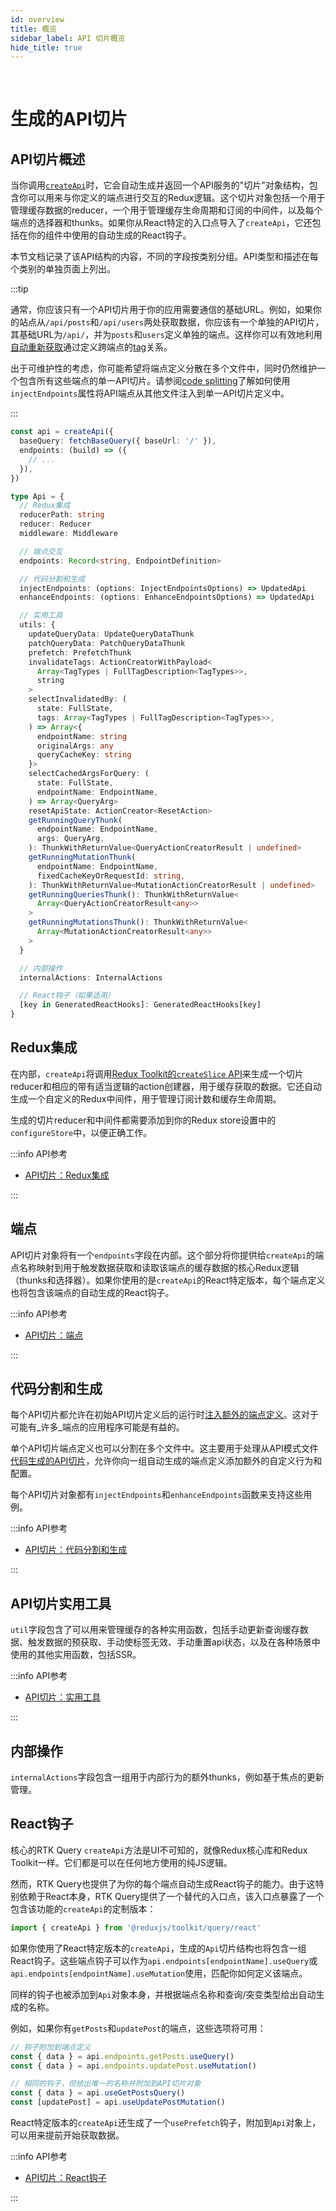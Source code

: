 ```yaml
---
id: overview
title: 概览
sidebar_label: API 切片概览
hide_title: true
---
```


&nbsp;

# 生成的API切片

## API切片概述

当你调用[`createApi`](../createApi.mdx)时，它会自动生成并返回一个API服务的"切片"对象结构，包含你可以用来与你定义的端点进行交互的Redux逻辑。这个切片对象包括一个用于管理缓存数据的reducer，一个用于管理缓存生命周期和订阅的中间件，以及每个端点的选择器和thunks。如果你从React特定的入口点导入了`createApi`，它还包括在你的组件中使用的自动生成的React钩子。

本节文档记录了该API结构的内容，不同的字段按类别分组。API类型和描述在每个类别的单独页面上列出。

:::tip

通常，你应该只有一个API切片用于你的应用需要通信的基础URL。例如，如果你的站点从`/api/posts`和`/api/users`两处获取数据，你应该有一个单独的API切片，其基础URL为`/api/`，并为`posts`和`users`定义单独的端点。这样你可以有效地利用[自动重新获取](../../usage/automated-refetching.mdx)通过定义跨端点的[tag](../../usage/automated-refetching.mdx#tags)关系。

出于可维护性的考虑，你可能希望将端点定义分散在多个文件中，同时仍然维护一个包含所有这些端点的单一API切片。请参阅[code splitting](../../usage/code-splitting.mdx)了解如何使用`injectEndpoints`属性将API端点从其他文件注入到单一API切片定义中。

:::

```ts title="API切片内容" no-transpile
const api = createApi({
  baseQuery: fetchBaseQuery({ baseUrl: '/' }),
  endpoints: (build) => ({
    // ...
  }),
})

type Api = {
  // Redux集成
  reducerPath: string
  reducer: Reducer
  middleware: Middleware

  // 端点交互
  endpoints: Record<string, EndpointDefinition>

  // 代码分割和生成
  injectEndpoints: (options: InjectEndpointsOptions) => UpdatedApi
  enhanceEndpoints: (options: EnhanceEndpointsOptions) => UpdatedApi

  // 实用工具
  utils: {
    updateQueryData: UpdateQueryDataThunk
    patchQueryData: PatchQueryDataThunk
    prefetch: PrefetchThunk
    invalidateTags: ActionCreatorWithPayload<
      Array<TagTypes | FullTagDescription<TagTypes>>,
      string
    >
    selectInvalidatedBy: (
      state: FullState,
      tags: Array<TagTypes | FullTagDescription<TagTypes>>,
    ) => Array<{
      endpointName: string
      originalArgs: any
      queryCacheKey: string
    }>
    selectCachedArgsForQuery: (
      state: FullState,
      endpointName: EndpointName,
    ) => Array<QueryArg>
    resetApiState: ActionCreator<ResetAction>
    getRunningQueryThunk(
      endpointName: EndpointName,
      args: QueryArg,
    ): ThunkWithReturnValue<QueryActionCreatorResult | undefined>
    getRunningMutationThunk(
      endpointName: EndpointName,
      fixedCacheKeyOrRequestId: string,
    ): ThunkWithReturnValue<MutationActionCreatorResult | undefined>
    getRunningQueriesThunk(): ThunkWithReturnValue<
      Array<QueryActionCreatorResult<any>>
    >
    getRunningMutationsThunk(): ThunkWithReturnValue<
      Array<MutationActionCreatorResult<any>>
    >
  }

  // 内部操作
  internalActions: InternalActions

  // React钩子（如果适用）
  [key in GeneratedReactHooks]: GeneratedReactHooks[key]
}
```

## Redux集成

在内部，`createApi`将调用[Redux Toolkit的`createSlice` API](/redux-toolkit-zh/api/createSlice)来生成一个切片reducer和相应的带有适当逻辑的action创建器，用于缓存获取的数据。它还自动生成一个自定义的Redux中间件，用于管理订阅计数和缓存生命周期。

生成的切片reducer和中间件都需要添加到你的Redux store设置中的`configureStore`中，以便正确工作。

:::info API参考

- [API切片：Redux集成](./redux-integration.mdx)

:::

## 端点

API切片对象将有一个`endpoints`字段在内部。这个部分将你提供给`createApi`的端点名称映射到用于触发数据获取和读取该端点的缓存数据的核心Redux逻辑（thunks和选择器）。如果你使用的是`createApi`的React特定版本，每个端点定义也将包含该端点的自动生成的React钩子。

:::info API参考

- [API切片：端点](./endpoints.mdx)

:::

## 代码分割和生成

每个API切片都允许在初始API切片定义后的运行时[注入额外的端点定义](../../usage/code-splitting.mdx)。这对于可能有_许多_端点的应用程序可能是有益的。

单个API切片端点定义也可以分割在多个文件中。这主要用于处理从API模式文件[代码生成的API切片](../../usage/code-generation.mdx)，允许你向一组自动生成的端点定义添加额外的自定义行为和配置。

每个API切片对象都有`injectEndpoints`和`enhanceEndpoints`函数来支持这些用例。

:::info API参考

- [API切片：代码分割和生成](./code-splitting.mdx)

:::


## API切片实用工具

`util`字段包含了可以用来管理缓存的各种实用函数，包括手动更新查询缓存数据、触发数据的预获取、手动使标签无效、手动重置api状态，以及在各种场景中使用的其他实用函数，包括SSR。

:::info API参考

- [API切片：实用工具](./api-slice-utils.mdx)

:::

## 内部操作

`internalActions`字段包含一组用于内部行为的额外thunks，例如基于焦点的更新管理。

## React钩子

核心的RTK Query `createApi`方法是UI不可知的，就像Redux核心库和Redux Toolkit一样。它们都是可以在任何地方使用的纯JS逻辑。

然而，RTK Query也提供了为你的每个端点自动生成React钩子的能力。由于这特别依赖于React本身，RTK Query提供了一个替代的入口点，该入口点暴露了一个包含该功能的`createApi`的定制版本：

```js
import { createApi } from '@reduxjs/toolkit/query/react'
```

如果你使用了React特定版本的`createApi`，生成的`Api`切片结构也将包含一组React钩子。这些端点钩子可以作为`api.endpoints[endpointName].useQuery`或`api.endpoints[endpointName].useMutation`使用，匹配你如何定义该端点。

同样的钩子也被添加到`Api`对象本身，并根据端点名称和查询/突变类型给出自动生成的名称。

例如，如果你有`getPosts`和`updatePost`的端点，这些选项将可用：

```ts title="生成的React钩子名称" no-transpile
// 钩子附加到端点定义
const { data } = api.endpoints.getPosts.useQuery()
const { data } = api.endpoints.updatePost.useMutation()

// 相同的钩子，但给出唯一的名称并附加到API切片对象
const { data } = api.useGetPostsQuery()
const [updatePost] = api.useUpdatePostMutation()
```

React特定版本的`createApi`还生成了一个`usePrefetch`钩子，附加到`Api`对象上，可以用来提前开始获取数据。

:::info API参考

- [API切片：React钩子](./hooks.mdx)

:::
